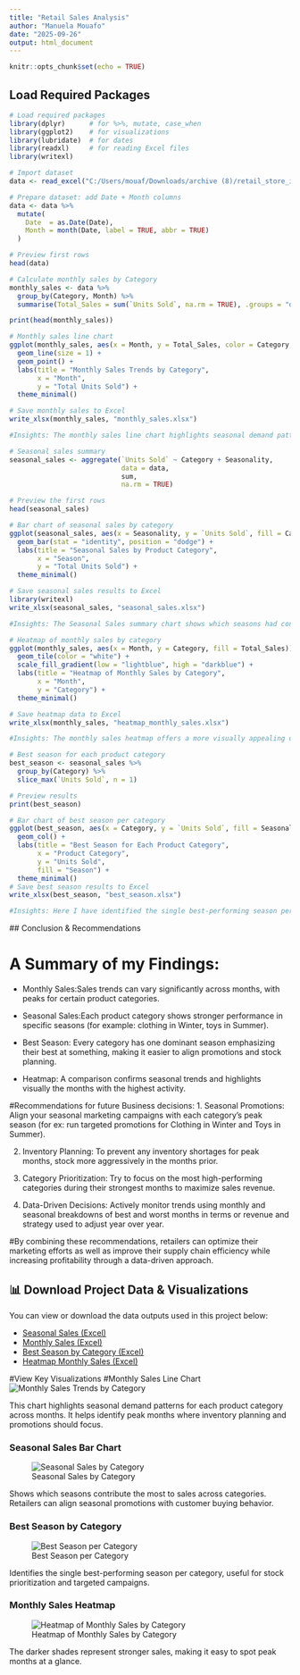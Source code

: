 ---
title: "Retail Sales Analysis"
author: "Manuela Mouafo"
date: "2025-09-26"
output: html_document
---

```{r setup, include=FALSE}
knitr::opts_chunk$set(echo = TRUE)
```
## Load Required Packages

```{r}
# Load required packages
library(dplyr)      # for %>%, mutate, case_when
library(ggplot2)    # for visualizations
library(lubridate)  # for dates
library(readxl)     # for reading Excel files
library(writexl)

# Import dataset
data <- read_excel("C:/Users/mouaf/Downloads/archive (8)/retail_store_inventory.xlsx") 

# Prepare dataset: add Date + Month columns
data <- data %>%
  mutate(
    Date  = as.Date(Date),
    Month = month(Date, label = TRUE, abbr = TRUE)
  )

# Preview first rows
head(data) 

# Calculate monthly sales by Category
monthly_sales <- data %>%
  group_by(Category, Month) %>%
  summarise(Total_Sales = sum(`Units Sold`, na.rm = TRUE), .groups = "drop")

print(head(monthly_sales))

# Monthly sales line chart
ggplot(monthly_sales, aes(x = Month, y = Total_Sales, color = Category, group = Category)) +
  geom_line(size = 1) +
  geom_point() +
  labs(title = "Monthly Sales Trends by Category",
       x = "Month",
       y = "Total Units Sold") +
  theme_minimal()

# Save monthly sales to Excel
write_xlsx(monthly_sales, "monthly_sales.xlsx")

#Insights: The monthly sales line chart highlights seasonal demand patterns for each product category across months. This will help to identify peak months where inventory planning and promotions should primarily focused.

# Seasonal sales summary
seasonal_sales <- aggregate(`Units Sold` ~ Category + Seasonality, 
                            data = data, 
                            sum, 
                            na.rm = TRUE)

# Preview the first rows
head(seasonal_sales)

# Bar chart of seasonal sales by category
ggplot(seasonal_sales, aes(x = Seasonality, y = `Units Sold`, fill = Category)) +
  geom_bar(stat = "identity", position = "dodge") +
  labs(title = "Seasonal Sales by Product Category",
       x = "Season",
       y = "Total Units Sold") +
  theme_minimal()

# Save seasonal sales results to Excel
library(writexl)
write_xlsx(seasonal_sales, "seasonal_sales.xlsx")

#Insights: The Seasonal Sales summary chart shows which seasons had contributed the most to sales across the different categories. After analyzing this data, retailers can align seasonal promotions (ex: summer sales for toys, winter sales for clothing) with customer buying behavior.

# Heatmap of monthly sales by category
ggplot(monthly_sales, aes(x = Month, y = Category, fill = Total_Sales)) +
  geom_tile(color = "white") +
  scale_fill_gradient(low = "lightblue", high = "darkblue") +
  labs(title = "Heatmap of Monthly Sales by Category",
       x = "Month",
       y = "Category") +
  theme_minimal()

# Save heatmap data to Excel
write_xlsx(monthly_sales, "heatmap_monthly_sales.xlsx")

#Insights: The monthly sales heatmap offers a more visually appealing overview of high months vs. low month sales for each category. The darker shades represent stronger sales, making it easy to spot peak months at a glance.

# Best season for each product category
best_season <- seasonal_sales %>%
  group_by(Category) %>%
  slice_max(`Units Sold`, n = 1)

# Preview results
print(best_season)

# Bar chart of best season per category
ggplot(best_season, aes(x = Category, y = `Units Sold`, fill = Seasonality)) +
  geom_col() +
  labs(title = "Best Season for Each Product Category",
       x = "Product Category",
       y = "Units Sold",
       fill = "Season") +
  theme_minimal()
# Save best season results to Excel
write_xlsx(best_season, "best_season.xlsx")

#Insights: Here I have identified the single best-performing season per category. Creating this provides a clear view and recomendation for when to prioritize stock levels and any targeted campaigns.

```
 
 ## Conclusion & Recommendations

# A Summary of my Findings:  
- Monthly Sales:Sales trends can vary significantly across months, with peaks for certain product categories.  

- Seasonal Sales:Each product category shows stronger performance in specific seasons (for example: clothing in Winter, toys in Summer). 

- Best Season: Every category has one dominant season emphasizing their best at something, making it easier to align promotions and stock planning.

- Heatmap: A comparison confirms seasonal trends and highlights visually the months with the highest activity.  

#Recommendations for future Business decisions: 
1. Seasonal Promotions: Align your seasonal marketing campaigns with each category’s peak season (for ex: run targeted promotions for Clothing in Winter and Toys in Summer).

2. Inventory Planning: To prevent any inventory shortages for peak months, stock more aggressively in the months prior.  

3. Category Prioritization: Try to focus on the most high-performing categories during their strongest months to maximize sales revenue.  

4. Data-Driven Decisions: Actively monitor trends using monthly and seasonal breakdowns of best and worst months in terms or revenue and strategy used to adjust year over year.  


#By combining these recommendations, retailers can optimize their  marketing efforts as well as improve their supply chain efficiency while increasing profitability through a data-driven approach.

## 📊 Download Project Data & Visualizations

You can view or download the data outputs used in this project below:

- [Seasonal Sales (Excel)](seasonal_sales_summary_table.xlsx)
- [Monthly Sales (Excel)](monthly_sales_summary_table.xlsx)
- [Best Season by Category (Excel)](best_season_summary_table.xlsx)
- [Heatmap Monthly Sales (Excel)](heatmap_monthly_sales.xlsx)
 
 #View Key Visualizations
  #Monthly Sales Line Chart
![Monthly Sales Trends by Category](monthly_sales_trends_by_category.png)

This chart highlights seasonal demand patterns for each product category across months. It helps identify peak months where inventory planning and promotions should focus.

### Seasonal Sales Bar Chart
![Seasonal Sales by Category](seasonal_sales_by_category.png)

Shows which seasons contribute the most to sales across categories. Retailers can align seasonal promotions with customer buying behavior.

### Best Season by Category
![Best Season per Category](best_season_per_category.png)

Identifies the single best-performing season per category, useful for stock prioritization and targeted campaigns.

### Monthly Sales Heatmap
![Heatmap of Monthly Sales by Category](heatmap_monthly_sales_by_category.png)

The darker shades represent stronger sales, making it easy to spot peak months at a glance.




















